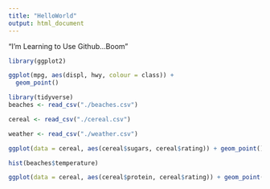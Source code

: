 ```yaml
---
title: "HelloWorld"
output: html_document
---
```

 "I'm Learning to Use Github...Boom"

```r
library(ggplot2)

ggplot(mpg, aes(displ, hwy, colour = class)) + 
  geom_point()
```

```r
library(tidyverse)
beaches <- read_csv("./beaches.csv")

cereal <- read_csv("./cereal.csv")

weather <- read_csv("./weather.csv")
```

```r
ggplot(data = cereal, aes(cereal$sugars, cereal$rating)) + geom_point()

hist(beaches$temperature)

ggplot(data = cereal, aes(cereal$protein, cereal$rating)) + geom_point() + geom_smooth(aes(x = cereal$protein, y = cereal$rating))

```



